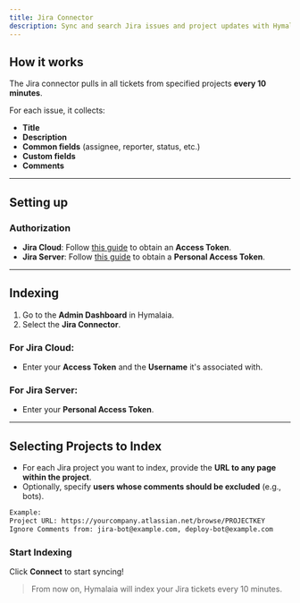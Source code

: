 ```yaml
---
title: Jira Connector
description: Sync and search Jira issues and project updates with Hymalaia
---
```


## How it works

The Jira connector pulls in all tickets from specified projects **every 10 minutes**.

For each issue, it collects:

- **Title**
- **Description**
- **Common fields** (assignee, reporter, status, etc.)
- **Custom fields**
- **Comments**

---

## Setting up

### Authorization

- **Jira Cloud**: Follow [this guide](https://developer.atlassian.com/cloud/jira/platform/oauth-2-3LO-apps/) to obtain an **Access Token**.
- **Jira Server**: Follow [this guide](https://developer.atlassian.com/server/jira/platform/oauth/) to obtain a **Personal Access Token**.

---

## Indexing

1. Go to the **Admin Dashboard** in Hymalaia.
2. Select the **Jira Connector**.

### For Jira Cloud:

- Enter your **Access Token** and the **Username** it's associated with.

### For Jira Server:

- Enter your **Personal Access Token**.

---

## Selecting Projects to Index

- For each Jira project you want to index, provide the **URL to any page within the project**.
- Optionally, specify **users whose comments should be excluded** (e.g., bots).

```txt
Example:
Project URL: https://yourcompany.atlassian.net/browse/PROJECTKEY
Ignore Comments from: jira-bot@example.com, deploy-bot@example.com
```

### Start Indexing

Click **Connect** to start syncing!

> From now on, Hymalaia will index your Jira tickets every 10 minutes.